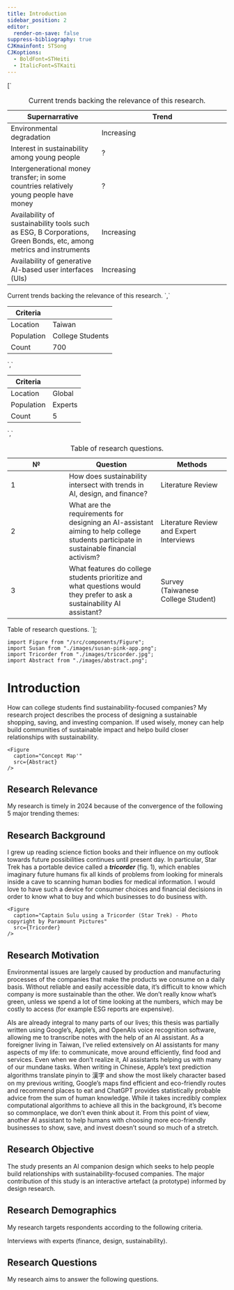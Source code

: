 ```yaml
---
title: Introduction
sidebar_position: 2
editor:
  render-on-save: false
suppress-bibliography: true
CJKmainfont: STSong
CJKoptions:
  - BoldFont=STHeiti
  - ItalicFont=STKaiti
---
```





[`
<table>
<caption>Current trends backing the relevance of this research.</caption>
<colgroup>
<col style="width: 41%" />
<col style="width: 58%" />
</colgroup>
<thead>
<tr class="header">
<th>Supernarrative</th>
<th>Trend</th>
</tr>
</thead>
<tbody>
<tr class="odd">
<td>Environmental degradation</td>
<td>Increasing</td>
</tr>
<tr class="even">
<td>Interest in sustainability among young people</td>
<td>?</td>
</tr>
<tr class="odd">
<td>Intergenerational money transfer; in some countries relatively young people have money</td>
<td>?</td>
</tr>
<tr class="even">
<td>Availability of sustainability tools such as ESG, B Corporations, Green Bonds, etc, among metrics and instruments</td>
<td>Increasing</td>
</tr>
<tr class="odd">
<td>Availability of generative AI-based user interfaces (UIs)</td>
<td>Increasing</td>
</tr>
</tbody>
</table>
Current trends backing the relevance of this research.
`,`
<table>
<thead>
<tr class="header">
<th>Criteria</th>
<th></th>
</tr>
</thead>
<tbody>
<tr class="odd">
<td>Location</td>
<td>Taiwan</td>
</tr>
<tr class="even">
<td>Population</td>
<td>College Students</td>
</tr>
<tr class="odd">
<td>Count</td>
<td>700</td>
</tr>
</tbody>
</table>
`,`
<table>
<thead>
<tr class="header">
<th>Criteria</th>
<th></th>
</tr>
</thead>
<tbody>
<tr class="odd">
<td>Location</td>
<td>Global</td>
</tr>
<tr class="even">
<td>Population</td>
<td>Experts</td>
</tr>
<tr class="odd">
<td>Count</td>
<td>5</td>
</tr>
</tbody>
</table>
`,`
<table>
<caption>Table of research questions.</caption>
<colgroup>
<col style="width: 26%" />
<col style="width: 41%" />
<col style="width: 31%" />
</colgroup>
<thead>
<tr class="header">
<th>№</th>
<th>Question</th>
<th>Methods</th>
</tr>
</thead>
<tbody>
<tr class="odd">
<td>1</td>
<td>How does sustainability intersect with trends in AI, design, and finance?</td>
<td>Literature Review</td>
</tr>
<tr class="even">
<td>2</td>
<td>What are the requirements for designing an AI-assistant aiming to help college students participate in sustainable financial activism?</td>
<td>Literature Review and Expert Interviews</td>
</tr>
<tr class="odd">
<td>3</td>
<td>What features do college students prioritize and what questions would they prefer to ask a sustainability AI assistant?</td>
<td>Survey (Taiwanese College Student)</td>
</tr>
</tbody>
</table>
Table of research questions.
`];

````mdx-code-block
import Figure from "/src/components/Figure";
import Susan from "./images/susan-pink-app.png";
import Tricorder from "./images/tricorder.jpg";
import Abstract from "./images/abstract.png";
````

# Introduction

How can college students find sustainability-focused companies? My
research project describes the process of designing a sustainable
shopping, saving, and investing companion. If used wisely, money can
help build communities of sustainable impact and helpo build closer
relationships with sustainability.

````mdx-code-block
<Figure
  caption="Concept Map'"
  src={Abstract}
/>
````

## Research Relevance

My research is timely in 2024 because of the convergence of the
following 5 major trending themes:

<div dangerouslySetInnerHTML={{ __html: quartoRawHtml[0] }} />

## Research Background

I grew up reading science fiction books and their influence on my
outlook towards future possibilities continues until present day. In
particular, Star Trek has a portable device called a ***tricorder***
(fig. 1), which enables imaginary future humans fix all kinds of
problems from looking for minerals inside a cave to scanning human
bodies for medical information. I would love to have such a device for
consumer choices and financial decisions in order to know what to buy
and which businesses to do business with.

````mdx-code-block
<Figure
  caption="Captain Sulu using a Tricorder (Star Trek) - Photo copyright by Paramount Pictures"
  src={Tricorder}
/>
````

## Research Motivation

Environmental issues are largely caused by production and manufacturing
processes of the companies that make the products we consume on a daily
basis. Without reliable and easily accessible data, it’s difficult to
know which company is more sustainable than the other. We don’t really
know what’s green, unless we spend a lot of time looking at the numbers,
which may be costly to access (for example ESG reports are expensive).

AIs are already integral to many parts of our lives; this thesis was
partially written using Google’s, Apple’s, and OpenAIs voice recognition
software, allowing me to transcribe notes with the help of an AI
assistant. As a foreigner living in Taiwan, I’ve relied extensively on
AI assistants for many aspects of my life: to communicate, move around
efficiently, find food and services. Even when we don’t realize it, AI
assistants helping us with many of our mundane tasks. When writing in
Chinese, Apple’s text prediction algorithms translate pinyin to 漢字 and
show the most likely character based on my previous writing, Google’s
maps find efficient and eco-friendly routes and recommend places to eat
and ChatGPT provides statistically probable advice from the sum of human
knowledge. While it takes incredibly complex computational algorithms to
achieve all this in the background, it’s become so commonplace, we don’t
even think about it. From this point of view, another AI assistant to
help humans with choosing more eco-friendly businesses to show, save,
and invest doesn’t sound so much of a stretch.

## Research Objective

The study presents an AI companion design which seeks to help people
build relationships with sustainability-focused companies. The major
contribution of this study is an interactive artefact (a prototype)
informed by design research.

## Research Demographics

My research targets respondents according to the following criteria.

<div dangerouslySetInnerHTML={{ __html: quartoRawHtml[1] }} />

Interviews with experts (finance, design, sustainability).

<div dangerouslySetInnerHTML={{ __html: quartoRawHtml[2] }} />

## Research Questions

My research aims to answer the following questions.

<div dangerouslySetInnerHTML={{ __html: quartoRawHtml[3] }} />
